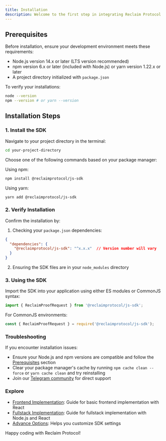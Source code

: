 ```yaml
---
title: Installation
description: Welcome to the first step in integrating Reclaim Protocol into your JavaScript project! This guide will walk you through the installation process and help you get started quickly.
---
```


## Prerequisites

Before installation, ensure your development environment meets these requirements:

- Node.js version 14.x or later (LTS version recommended)
- npm version 6.x or later (included with Node.js) or yarn version 1.22.x or later
- A project directory initialized with `package.json`

To verify your installations:
```bash
node --version
npm --version # or yarn --version
```

## Installation Steps

### 1. Install the SDK

Navigate to your project directory in the terminal:
```bash
cd your-project-directory
```

Choose one of the following commands based on your package manager:

Using npm:
```bash
npm install @reclaimprotocol/js-sdk
```

Using yarn:
```bash
yarn add @reclaimprotocol/js-sdk
```

### 2. Verify Installation

Confirm the installation by:

1. Checking your `package.json` dependencies:
```json
{
  "dependencies": {
    "@reclaimprotocol/js-sdk": "^x.x.x"  // Version number will vary
  }
}
```

2. Ensuring the SDK files are in your `node_modules` directory

### 3. Using the SDK

Import the SDK into your application using either ES modules or CommonJS syntax:

```javascript
import { ReclaimProofRequest } from '@reclaimprotocol/js-sdk';
```

For CommonJS environments:
```javascript
const { ReclaimProofRequest } = require('@reclaimprotocol/js-sdk');
```

### Troubleshooting

If you encounter installation issues:

- Ensure your Node.js and npm versions are compatible and follow the [Prerequisites](#prerequisites) section
- Clear your package manager's cache by running `npm cache clean --force` or `yarn cache clean` and try reinstalling
- Join our [Telegram community](https://t.me/protocolreclaim) for direct support

### Explore

- [Frontend Implementation](./frontend-example): Guide for basic frontend implementation with React
- [Fullstack Implementation](./fullstack-example): Guide for fullstack implementation with Node.js and React
- [Advance Options](../advance-options/advance-options): Helps you customize SDK settings

Happy coding with Reclaim Protocol!

